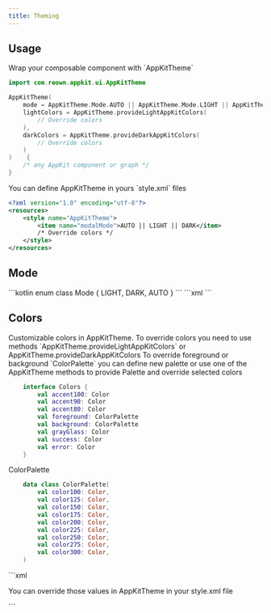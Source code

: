 ```yaml
---
title: Theming
---
```


## Usage

<Tabs>
<Tab title="Compose">
Wrap your composable component with `AppKitTheme`

```kotlin
import com.reown.appkit.ui.AppKitTheme

AppKitTheme(
    mode = AppKitTheme.Mode.AUTO || AppKitTheme.Mode.LIGHT || AppKitTheme.Mode.DARK,
    lightColors = AppKitTheme.provideLightAppKitColors(
        // Override colors
    ),
    darkColors = AppKitTheme.provideDarkAppKitColors(
        // Override colors
    )
)    {
    /* any AppKit component or graph */
}

```
</Tab>
<Tab title="View">
You can define AppKitTheme in yours `style.xml` files

```xml
<?xml version="1.0" encoding="utf-8"?>
<resources>
    <style name="AppKitTheme">
        <item name="modalMode">AUTO || LIGHT || DARK</item>
        /* Override colors */
    </style>
</resources>
```
</Tab>
</Tabs>

## Mode

<Tabs>
<Tab title="Compose">
```kotlin
    enum class Mode {
        LIGHT, DARK, AUTO
    }
```
</Tab>
<Tab title="View">
```xml
<?xml version="1.0" encoding="utf-8"?>
<resources>
    <attr name="modalMode" format="enum">
        <enum name="AUTO" value="0"/>
        <enum name="DARK" value="1"/>
        <enum name="LIGHT" value="2"/>
    </attr>
</resources>
```
</Tab>
</Tabs>

## Colors

<Tabs>
<Tab title="Compose">
Customizable colors in AppKitTheme.
To override colors you need to use methods `AppKitTheme.provideLightAppKitColors` or AppKitTheme.provideDarkAppKitColors
To override foreground or background `ColorPalette` you can define new palette or use one of the AppKitTheme methods to provide Palette and override selected colors

```kotlin
    interface Colors {
        val accent100: Color
        val accent90: Color
        val accent80: Color
        val foreground: ColorPalette
        val background: ColorPalette
        val grayGlass: Color
        val success: Color
        val error: Color
    }
```

ColorPalette

```kotlin
    data class ColorPalette(
        val color100: Color,
        val color125: Color,
        val color150: Color,
        val color175: Color,
        val color200: Color,
        val color225: Color,
        val color250: Color,
        val color275: Color,
        val color300: Color,
    )
```

</Tab>
<Tab title="View">
```xml
<?xml version="1.0" encoding="utf-8"?>

You can override those values in AppKitTheme in your style.xml file

<resources>
    <attr name="modalAccent100" format="color"/>
    <attr name="modalAccent90" format="color"/>
    <attr name="modalAccent80" format="color"/>
    <attr name="modalForeground100" format="color"/>
    <attr name="modalForeground125" format="color"/>
    <attr name="modalForeground150" format="color"/>
    <attr name="modalForeground175" format="color"/>
    <attr name="modalForeground200" format="color"/>
    <attr name="modalForeground225" format="color"/>
    <attr name="modalForeground250" format="color"/>
    <attr name="modalForeground275" format="color"/>
    <attr name="modalForeground300" format="color"/>
    <attr name="modalBackground100" format="color"/>
    <attr name="modalBackground125" format="color"/>
    <attr name="modalBackground150" format="color"/>
    <attr name="modalBackground175" format="color"/>
    <attr name="modalBackground200" format="color"/>
    <attr name="modalBackground225" format="color"/>
    <attr name="modalBackground250" format="color"/>
    <attr name="modalBackground275" format="color"/>
    <attr name="modalBackground300" format="color"/>
    <attr name="modalGrayGlass" format="color"/>
    <attr name="modalSuccess" format="color"/>
    <attr name="modalError" format="color"/>

</resources>
```
</Tab>
</Tabs>
